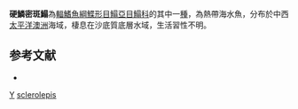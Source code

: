 {{Speciesbox
| taxon = Phyllichthys sclerolepis
| binomial_authority = [[Macleay|Macleay]], 1878
| status = NE
| status_system = IUCN3.1
| synonyms = *''Synaptura sclerolepis'', <small>Macleay, 1878</small> 
}}

'''硬鱗密斑鰨'''為[[輻鰭魚綱|輻鰭魚綱]][[鰈形目|鰈形目]][[鰨亞目|鰨亞目]][[鰨科|鰨科]]的其中一[[種|種]]，為熱帶海水魚，分布於中西[[太平洋|太平洋]][[澳洲|澳洲]]海域，棲息在沙底質底層水域，生活習性不明。

==参考文献==
*{{FishBase_species|genus=Phyllichthys|species=sclerolepis|year=2014|month=4}}

{{魚類小作品}}
{{Taxonbar}}
[[Category:1878年描述的鱼类|Y]]
[[Category:密斑鰨屬|sclerolepis]]